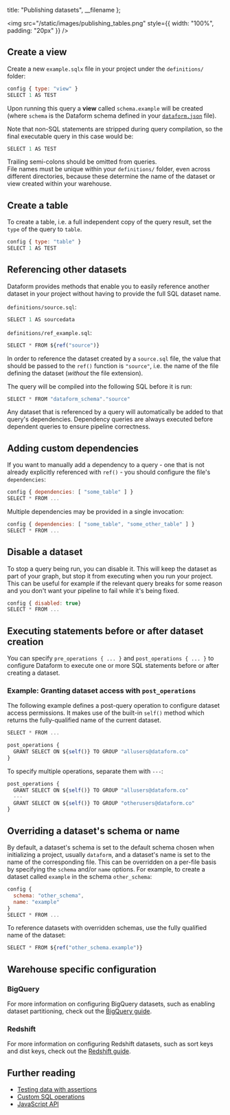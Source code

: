 
  title: "Publishing datasets",
  __filename
};


<img src="/static/images/publishing_tables.png" style={{ width: "100%", padding: "20px" }} />

## Create a view

Create a new `example.sqlx` file in your project under the `definitions/` folder:

```js
config { type: "view" }
SELECT 1 AS TEST
```

Upon running this query a **view** called `schema.example` will be created (where `schema` is the Dataform schema defined in your [`dataform.json`](/guides/configuration#dataform.json) file).

Note that non-SQL statements are stripped during query compilation, so the final executable query in this case would be:

```js
SELECT 1 AS TEST
```

<div className="bp3-callout bp3-icon-info-sign bp3-intent-warning" markdown="1">
  Trailing semi-colons should be omitted from queries.
</div>

<div className="bp3-callout bp3-icon-info-sign bp3-intent-warning" markdown="1">
  File names must be unique within your <code>definitions/</code> folder, even across different
  directories, because these determine the name of the dataset or view created within your
  warehouse.
</div>

## Create a table

To create a table, i.e. a full independent copy of the query result, set the `type` of the query to `table`.

```js
config { type: "table" }
SELECT 1 AS TEST
```

## Referencing other datasets

Dataform provides methods that enable you to easily reference another dataset in your project without having to provide the full SQL dataset name.

`definitions/source.sql`:

```js
SELECT 1 AS sourcedata
```

`definitions/ref_example.sql`:

```js
SELECT * FROM ${ref("source")}
```

In order to reference the dataset created by a `source.sql` file, the value that should be passed to the `ref()` function is `"source"`, i.e. the name of the file defining the dataset (_without_ the file extension).

The query will be compiled into the following SQL before it is run:

```js
SELECT * FROM "dataform_schema"."source"
```

Any dataset that is referenced by a query will automatically be added to that query's dependencies. Dependency queries are always executed before dependent queries to ensure pipeline correctness.

## Adding custom dependencies

If you want to manually add a dependency to a query - one that is not already explicitly referenced with `ref()` - you should configure the file's `dependencies`:

```js
config { dependencies: [ "some_table" ] }
SELECT * FROM ...
```

Multiple dependencies may be provided in a single invocation:

```js
config { dependencies: [ "some_table", "some_other_table" ] }
SELECT * FROM ...
```

## Disable a dataset

To stop a query being run, you can disable it. This will keep the dataset as part of your graph, but stop it from executing when you run your project.
This can be useful for example if the relevant query breaks for some reason and you don't want your pipeline to fail while it's being fixed.

```js
config { disabled: true}
SELECT * FROM ...
```

## Executing statements before or after dataset creation

You can specify `pre_operations { ... }` and `post_operations { ... }` to configure Dataform to execute one or more SQL statements before or after creating a dataset.

### Example: Granting dataset access with `post_operations`

The following example defines a post-query operation to configure dataset access permissions. It makes use of the built-in `self()` method which returns the fully-qualified name of the current dataset.

```js
SELECT * FROM ...

post_operations {
  GRANT SELECT ON ${self()} TO GROUP "allusers@dataform.co"
}
```

To specify multiple operations, separate them with `---`:

```js
post_operations {
  GRANT SELECT ON ${self()} TO GROUP "allusers@dataform.co"
  ---
  GRANT SELECT ON ${self()} TO GROUP "otherusers@dataform.co"
}
```

## Overriding a dataset's schema or name

By default, a dataset's schema is set to the default schema chosen when initializing a project, usually `dataform`, and a dataset's name is set to the name of the corresponding file.
This can be overridden on a per-file basis by specifying the `schema` and/or `name` options. For example, to create a dataset called `example` in the schema `other_schema`:

```js
config {
  schema: "other_schema",
  name: "example"
}
SELECT * FROM ...
```

To reference datasets with overridden schemas, use the fully qualified name of the dataset:

```js
SELECT * FROM ${ref("other_schema.example")}
```

## Warehouse specific configuration

### BigQuery

For more information on configuring BigQuery datasets, such as enabling dataset partitioning, check out the [BigQuery guide](/guides/warehouses/bigquery).

### Redshift

For more information on configuring Redshift datasets, such as sort keys and dist keys, check out the [Redshift guide](/guides/warehouses/redshift).

## Further reading

- [Testing data with assertions](/guides/assertions)
- [Custom SQL operations](/guides/operations)
- [JavaScript API](/guides/js-api)
